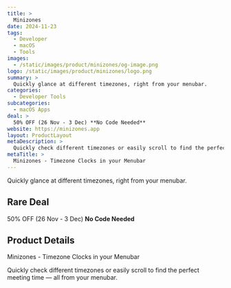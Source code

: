```yaml
---
title: >
  Minizones
date: 2024-11-23
tags:
  - Developer
  - macOS
  - Tools
images:
  - /static/images/product/minizones/og-image.png
logo: /static/images/product/minizones/logo.png
summary: >
  Quickly glance at different timezones, right from your menubar.
categories:
  - Developer Tools
subcategories:
  - macOS Apps
deal: >
  50% OFF (26 Nov - 3 Dec) **No Code Needed**
website: https://minizones.app
layout: ProductLayout
metaDescription: >
  Quickly check different timezones or easily scroll to find the perfect meeting time — all from your menubar.
metaTitle: >
  Minizones - Timezone Clocks in your Menubar
---
```

Quickly glance at different timezones, right from your menubar.

## Rare Deal

50% OFF (26 Nov - 3 Dec) **No Code Needed**

## Product Details
Minizones - Timezone Clocks in your Menubar

Quickly check different timezones or easily scroll to find the perfect meeting time — all from your menubar.
